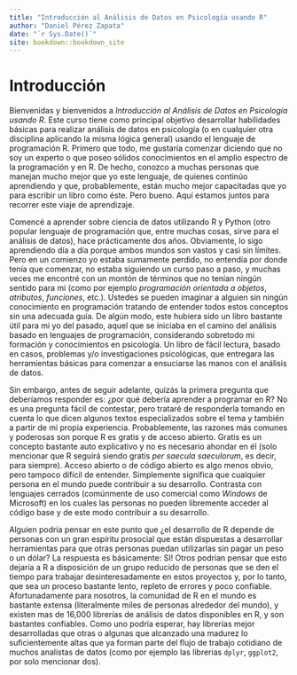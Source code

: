 ```yaml
--- 
title: "Introducción al Análisis de Datos en Psicología usando R"
author: "Daniel Pérez Zapata"
date: "`r Sys.Date()`"
site: bookdown::bookdown_site
---
```


# Introducción

Bienvenidas y bienvenidos a *Introducción al Análisis de Datos en Psicología usando R*. Este curso tiene como principal objetivo desarrollar habilidades básicas para realizar análisis de datos en psicología (o en cualquier otra disciplina aplicando la misma lógica general) usando el lenguaje de programación R. Primero que todo, me gustaría comenzar diciendo que no soy un experto o que poseo sólidos conocimientos en el amplio espectro de la programación y en R. De hecho, conozco a muchas personas que manejan mucho mejor que yo este lenguaje, de quienes continúo aprendiendo y que, probablemente, están mucho mejor capacitadas que yo para escribir un libro como éste. Pero bueno. Aquí estamos juntos para recorrer este viaje de aprendizaje. 

Comencé a aprender sobre ciencia de datos utilizando R y Python (otro popular lenguaje de programación que, entre muchas cosas, sirve para el análisis de datos), hace prácticamente dos años. Obviamente, lo sigo aprendiendo día a día porque ambos mundos son vastos y casi sin límites. Pero en un comienzo yo estaba sumamente perdido, no entendía por donde tenía que comenzar, no estaba siguiendo un curso paso a paso, y muchas veces me encontré con un montón de términos que no tenían ningún sentido para mi (como por ejemplo *programación orientada a objetos*, *atributos*, *funciones*, etc.). Ustedes se pueden imaginar a alguien sin ningún conocimiento en programación tratando de entender todos estos conceptos sin una adecuada guía. De algún modo, este hubiera sido un libro bastante útil para mi yo del pasado, aquel que se iniciaba en el camino del análisis basado en lenguajes de programación, considerando sobretodo mi formación y conocimientos en psicología. Un libro de fácil lectura, basado en casos, problemas y/o investigaciones psicológicas, que entregara las herramientas básicas para comenzar a ensuciarse las manos con el análisis de datos. 

Sin embargo, antes de seguir adelante, quizás la primera pregunta que deberíamos responder es: ¿por qué debería aprender a programar en R? No es una pregunta fácil de contestar, pero trataré de responderla tomando en cuenta lo que dicen algunos textos especializados sobre el tema y también a partir de mi propia experiencia. Probablemente, las razones más comunes y poderosas son porque R es gratis y de acceso abierto. Gratis es un concepto bastante auto explicativo y no es necesario ahondar en él (solo mencionar que R seguirá siendo gratis *per saecula saeculorum*, es decir, para siempre). Acceso abierto o de código abierto es algo menos obvio, pero tampoco difícil de entender. Simplemente significa que cualquier persona en el mundo puede contribuir a su desarrollo. Contrasta con lenguajes cerrados (comúnmente de uso comercial como *Windows* de Microsoft) en los cuales las personas no pueden libremente acceder al código base y de este modo contribuir a su desarrollo. 

Alguien podría pensar en este punto que ¿el desarrollo de R depende de personas con un gran espíritu prosocial que están dispuestas a desarrollar herramientas para que otras personas puedan utilizarlas sin pagar un peso o un dólar? La respuesta es básicamente: SI! Otros podrían pensar que esto dejaría a R a disposición de un grupo reducido de personas que se den el tiempo para trabajar desinteresadamente en estos proyectos y, por lo tanto, que sea un proceso bastante lento, repleto de errores y poco confiable. Afortunadamente para nosotros, la comunidad de R en el mundo es bastante extensa (literalmente miles de personas alrededor del mundo), y existen mas de 16,000 librerías de análisis de datos disponibles en R, y son bastantes confiables. Como uno podría esperar, hay librerías mejor desarrolladas que otras o algunas que alcanzado una madurez lo suficientemente altas que ya forman parte del flujo de trabajo cotidiano de muchos analistas de datos (como por ejemplo las librerias `dplyr`, `ggplot2`, por solo mencionar dos).

